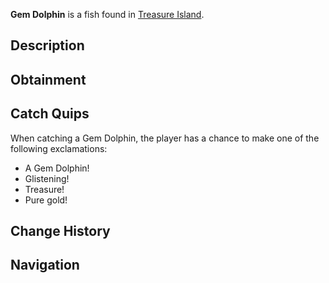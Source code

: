 {{FishInfobox
|image          = Gem Dolphin.png
|rarity         = Legendary
|sea            = Second Sea
|location       = [[Treasure Island]]
|sublocation    = 
|sources        = Fishing Rod
|radar_location = 
|prog_speed     = -40
|xp             = 8500
|weather        = 
|time           = 
|season         = 
|bait           = Crystal Bananas
|base_weight    = 28
|base_value     = 11000
|weight_range   = 20
|base_chance    = 16
|base_resil     = 18
}}
'''Gem Dolphin''' is a {{Rarity|Legendary}} fish found in [[Treasure Island]].

== Description ==
{{Description|A majestic creature, adorned with the ocean's dazzling jewels.|Bestiary Entry}}

== Obtainment ==
{{Description|Hidden where treasure resides.|Bestiary Hint}}
{{Fish Availability|
Treasure Island
|top_rods      = 
Frostfire Rod\32736.13\43802.11;
Free Spirit Rod\31369.61\94772.2;
Steady Rod\31367.87\41763.98;
Krampus's Rod\29153.49\40199.26;
Magma Rod\29101.83\40656.07;
Plastic Rod\28741.66\43072.98;
Azure Of Lagoon\24677.87\81985.39;
Firefly Rod\21304.26\75505.4;
Astralhook Rod\25922.7\74985.4;
Great Rod of Oscar\27457.19\74307.74;
Lucky Rod\12508.67\45872.3;
Adventurer's Rod\18261.17\69956.06;
Fungal Rod\11383.58\45041.73;
Trident Rod\21868.67\64993.37;
Blazebringer Rod\21507.37\68482.77;
Verdant Shear Rod\20163.29\69844.57;
No-Life Rod\14610.19\43405.11;
Ethereal Prism Rod\13385.74\42289.03;
Seraphic Rod\13252.98\42889.13;
Rod Of The Exalted One\12432.54\39798.47;
Rod Of The Forgotten Fang\12422.79\40314.08;
Challenger's Rod\12321.71\40794.41;
Rod Of The Depths\12065.57\39486.84;
Depthseeker Rod\11723.44\39769.38;
Volcanic Rod\11685.68\39153.94;
Zeus Rod\11610.5\38902.06;
Avalanche Rod\11572.65\39307.39
|recommended   = Free Spirit Rod
}}

== Catch Quips ==
When catching a Gem Dolphin, the player has a chance to make one of the following exclamations:
* A Gem Dolphin!
* Glistening!
* Treasure!
* Pure gold!

== Change History ==
{{Change History|{{subst:Current Version}}}}

== Navigation ==
{{Fish Navbox|Treasure Island}}